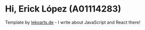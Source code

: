# Hi, Erick López (A01114283)

Template by [lekoarts.de](https://www.lekoarts.de?utm_source=cara&utm_medium=Starter) - I write about JavaScript and React there!
